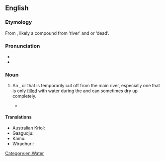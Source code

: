 ==English==

===Etymology===
From {{bor|en|wrh|bilabang}}, likely a compound from {{bor|en|wrh|bila}} ‘river’ and {{bor|en|wrh|bong}} or {{bor|en|wrh|bung}} ‘dead’.

===Pronunciation===
* {{IPA|en|/ˈbɪləbɒŋ/}}
* {{audio|en|EN-AU ck1 billabong.ogg|Audio (AU)}}
<!-- no rhymes due to stress -->

===Noun===
{{en-noun}}

# {{lb|en|Australia}} An {{l|en|anabranch}}, {{l|en|backwater}} or {{l|en|oxbow lake}} that is temporarily cut off from the main river, especially one that is only [[filled]] with water during the {{l|en|rainy season}} and can sometimes dry up completely.
#* {{quote-song|en|lyricist=[[w:Banjo Paterson|Banjo Paterson]]|authorlink=Banjo Paterson|title=[[w:Waltzing Matilda|Waltzing Matilda]]|year=1895|url=http://www.rogerclarke.com/WM/Manuscript.gif|text=Oh there once was a swagman camped in the '''billabong''',<br> Under the shade of a coolibah tree,<br> And he sang as he looked at the old billy boiling,<br> 'Who'll come a'waltzing Matilda, with me.'}}

====Translations====
{{trans-top|Australian backwater lake}}
* Australian Kriol: {{t|rop|bilabong}}
* Gaagudju: {{t|gbu|bardaambarda}}
* Kamu: {{t|xmu|ngudetu}}
* Wiradhuri: {{t|wrh|bilabang}}
{{trans-bottom}}

[[Category:en:Water]]